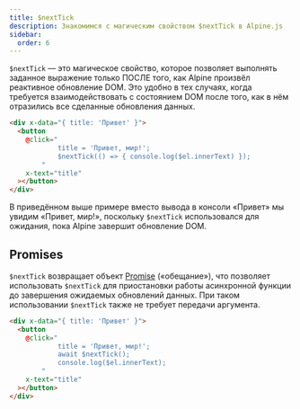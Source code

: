 ```yaml
---
title: $nextTick
description: Знакомимся с магическим свойством $nextTick в Alpine.js
sidebar:
  order: 6
---
```


`$nextTick` — это магическое свойство, которое позволяет выполнять заданное выражение только ПОСЛЕ того, как Alpine произвёл реактивное обновление DOM. Это удобно в тех случаях, когда требуется взаимодействовать с состоянием DOM после того, как в нём отразились все сделанные обновления данных.

```html live "$nextTick"
<div x-data="{ title: 'Привет' }">
  <button
    @click="
            title = 'Привет, мир!';
            $nextTick(() => { console.log($el.innerText) });
        "
    x-text="title"
  ></button>
</div>
```

В приведённом выше примере вместо вывода в консоли «Привет» мы увидим «Привет, мир!», поскольку `$nextTick` использовался для ожидания, пока Alpine завершит обновление DOM.

## Promises

`$nextTick` возвращает объект [Promise](https://developer.mozilla.org/ru/docs/Web/JavaScript/Reference/Global_Objects/Promise) («обещание»), что позволяет использовать `$nextTick` для приостановки работы асинхронной функции до завершения ожидаемых обновлений данных. При таком использовании `$nextTick` также не требует передачи аргумента.

```html "$nextTick"
<div x-data="{ title: 'Привет' }">
  <button
    @click="
            title = 'Привет, мир!';
            await $nextTick();
            console.log($el.innerText);
        "
    x-text="title"
  ></button>
</div>
```
